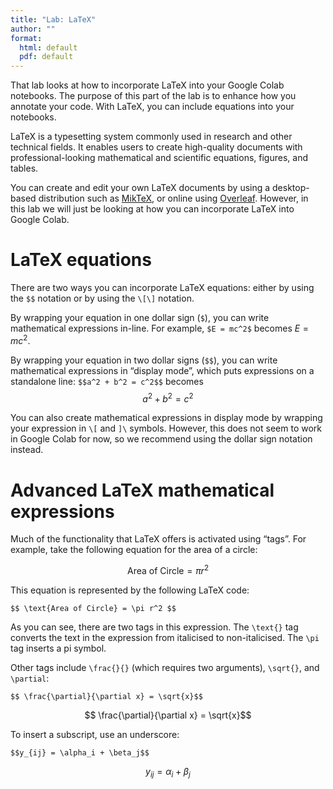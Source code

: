 ```yaml
---
title: "Lab: LaTeX"
author: ""
format:
  html: default
  pdf: default
---
```


That lab looks at how to incorporate LaTeX into your Google Colab notebooks.
The purpose of this part of the lab is to enhance how you annotate your code.
With LaTeX, you can include equations into your notebooks.

<!-- ### What is LaTeX? -->

LaTeX is a typesetting system commonly used in research and other technical fields. It enables users to create high-quality documents with professional-looking mathematical and scientific equations, figures, and tables. 

You can create and edit your own LaTeX documents by using a desktop-based distribution such as [MikTeX](https://miktex.org/), or online using [Overleaf](https://overleaf.com/). However, in this lab we will just be looking at how you can incorporate LaTeX into Google Colab.

# LaTeX equations

There are two ways you can incorporate LaTeX equations: either by using the `$$` notation or by using the `\[\]` notation.

By wrapping your equation in one dollar sign (`$`), you can write mathematical expressions in-line. For example, `$E = mc^2$` becomes $E = mc^2$.

By wrapping your equation in two dollar signs (`$$`), you can write mathematical expressions in "display mode", which puts expressions on a standalone line: `$$a^2 + b^2 = c^2$$` becomes $$a^2 + b^2 = c^2$$

You can also create mathematical expressions in display mode by wrapping your expression in `\[` and `]\` symbols. However, this does not seem to work in Google Colab for now, so we recommend using the dollar sign notation instead.

# Advanced LaTeX mathematical expressions

Much of the functionality that LaTeX offers is activated using "tags". For example, take the following equation for the area of a circle: 

$$ \text{Area of Circle} = \pi r^2 $$

This equation is represented by the following LaTeX code:

```
$$ \text{Area of Circle} = \pi r^2 $$
```
As you can see, there are two tags in this expression. The `\text{}` tag converts the text in the expression from italicised to non-italicised. The `\pi` tag inserts a pi symbol.

Other tags include `\frac{}{}` (which requires two arguments), `\sqrt{}`, and `\partial`:
```
$$ \frac{\partial}{\partial x} = \sqrt{x}$$
```
$$ \frac{\partial}{\partial x} = \sqrt{x}$$

To insert a subscript, use an underscore:
```
$$y_{ij} = \alpha_i + \beta_j$$
```
$$y_{ij} = \alpha_i + \beta_j$$
